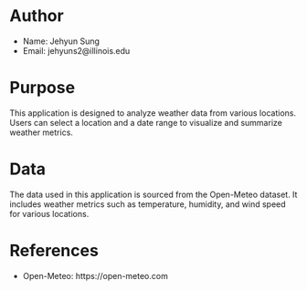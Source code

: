 # Author
- Name: Jehyun Sung
- Email: jehyuns2@illinois.edu

# Purpose
This application is designed to analyze weather data from various locations. Users can select a location and a date range to visualize and summarize weather metrics.

# Data
The data used in this application is sourced from the Open-Meteo dataset. It includes weather metrics such as temperature, humidity, and wind speed for various locations.

# References
- Open-Meteo: https://open-meteo.com
